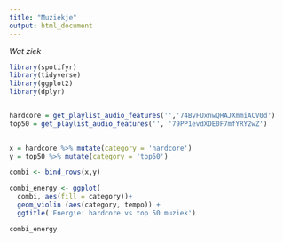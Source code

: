 ```yaml
---
title: "Muziekje"
output: html_document
---
```


*Wat ziek*
```r
library(spotifyr)
library(tidyverse)
library(ggplot2)
library(dplyr)


hardcore = get_playlist_audio_features('','74BvFUxnwQHAJXmmiACV0d')
top50 = get_playlist_audio_features('', '79PP1evdXDE0F7mfYRY2wZ') 

  
x = hardcore %>% mutate(category = 'hardcore')
y = top50 %>% mutate(category = 'top50')

combi <- bind_rows(x,y)
```

```r
combi_energy <- ggplot(
  combi, aes(fill = category))+
  geom_violin (aes(category, tempo)) +
  ggtitle('Energie: hardcore vs top 50 muziek')

combi_energy

```

